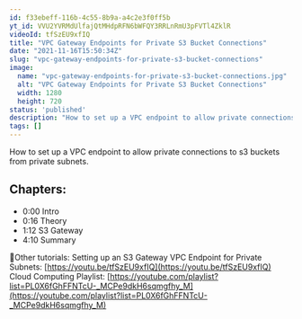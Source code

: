 ```yaml
---
id: f33ebeff-116b-4c55-8b9a-a4c2e3f0ff5b
yt_id: VVU2YVRMdUlfajQtMHdpRFN6bWFQY3RRLnRmU3pFVTl4ZklR
videoId: tfSzEU9xfIQ
title: "VPC Gateway Endpoints for Private S3 Bucket Connections"
date: "2021-11-16T15:50:34Z"
slug: "vpc-gateway-endpoints-for-private-s3-bucket-connections"
image: 
  name: "vpc-gateway-endpoints-for-private-s3-bucket-connections.jpg"
  alt: "VPC Gateway Endpoints for Private S3 Bucket Connections"
  width: 1280
  height: 720
status: 'published'
description: "How to set up a VPC endpoint to allow private connections to s3 buckets from private subnets."
tags: []
---
```


How to set up a VPC endpoint to allow private connections to s3 buckets from private subnets.

## Chapters:

* 0:00​ Intro
* 0:16 Theory
* 1:12 S3 Gateway
* 4:10 Summary

🔗Other tutorials:
Setting up an S3 Gateway VPC Endpoint for Private Subnets: [https://youtu.be/tfSzEU9xfIQ](https://youtu.be/tfSzEU9xfIQ)
Cloud Computing Playlist: [https://youtube.com/playlist?list=PL0X6fGhFFNTcU-_MCPe9dkH6sqmgfhy_M](https://youtube.com/playlist?list=PL0X6fGhFFNTcU-_MCPe9dkH6sqmgfhy_M)


